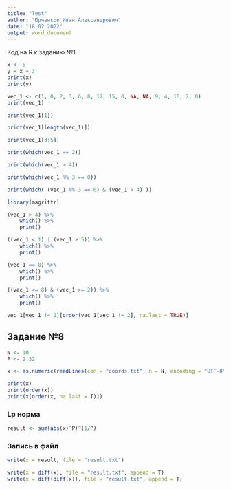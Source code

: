 ---
title: "Test"
author: "Юрченков Иван Александрович"
date: "18 02 2022"
output: word_document
---

Код на R к заданию №1

```{r}
x <- 5
y = x + 3
print(x)
print(y)
```




```{r}
vec_1 <- c(1, 0, 2, 3, 6, 8, 12, 15, 0, NA, NA, 9, 4, 16, 2, 0)
print(vec_1)
```


```{r}
print(vec_1[1])
```


```{r}
print(vec_1[length(vec_1)])
```


```{r}
print(vec_1[3:5])
```


```{r}
print(which(vec_1 == 2))
```


```{r}
print(which(vec_1 > 4))
```


```{r}
print(which(vec_1 %% 3 == 0))
```


```{r}
print(which( (vec_1 %% 3 == 0) & (vec_1 > 4) ))
```


```{r}
library(magrittr)

(vec_1 > 4) %>% 
    which() %>% 
    print()
```


```{r}
((vec_1 < 1) | (vec_1 > 5)) %>% 
    which() %>% 
    print()

```


```{r}
(vec_1 == 0) %>% 
    which() %>% 
    print()
```


```{r}
((vec_1 <= 8) & (vec_1 >= 2)) %>% 
    which() %>%
    print()
```


```{r}
vec_1[vec_1 != 2][order(vec_1[vec_1 != 2], na.last = TRUE)]
```

## Задание №8

```{r}
N <- 10
P <- 2.32

x <- as.numeric(readLines(con = "coords.txt", n = N, encoding = "UTF-8"))
```

```{r}
print(x)
print(order(x))
print(x[order(x, na.last = T)])
```


### Lp норма

```{r}
result <- sum(abs(x)^P)^(1/P)
```

### Запись в файл

```{r}
write(x = result, file = "result.txt")
```

```{r}
write(x = diff(x), file = "result.txt", append = T)
write(x = diff(diff(x)), file = "result.txt", append = T)
```






